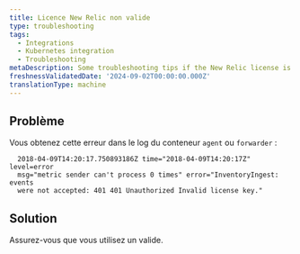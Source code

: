 ```yaml
---
title: Licence New Relic non valide
type: troubleshooting
tags:
  - Integrations
  - Kubernetes integration
  - Troubleshooting
metaDescription: Some troubleshooting tips if the New Relic license is invalid.
freshnessValidatedDate: '2024-09-02T00:00:00.000Z'
translationType: machine
---
```


## Problème

Vous obtenez cette erreur dans le log du conteneur `agent` ou `forwarder` :

```shell
  2018-04-09T14:20:17.750893186Z time="2018-04-09T14:20:17Z" level=error 
  msg="metric sender can't process 0 times" error="InventoryIngest: events
  were not accepted: 401 401 Unauthorized Invalid license key."
```

## Solution

Assurez-vous que vous utilisez un <InlinePopover type="licenseKey" />valide.